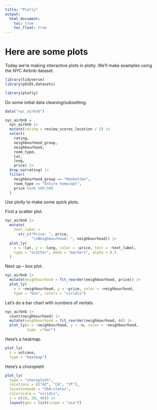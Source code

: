 ```yaml
---
title: "Plotly"
output: 
  html_document:
    toc: true
    toc_float: true
---
```


# Here are some plots

Today we're making interactive plots in plotly. We'll make examples using the NYC Airbnb dataset.

```r
library(tidyverse)
library(p8105.datasets)

library(plotly)
```

Do some initial data cleaning/subsetting.

```r
data("nyc_airbnb")

nyc_airbnb = 
  nyc_airbnb |> 
  mutate(rating = review_scores_location / 2) |> 
  select(
    rating, 
    neighbourhood_group, 
    neighbourhood, 
    room_type, 
    lat, 
    long, 
    price) |> 
  drop_na(rating) |> 
  filter(
    neighbourhood_group == "Manhattan",
    room_type == "Entire home/apt",
    price %in% 100:500
  )
```


Use plotly to make some quick plots.

First a scatter plot.

```r
nyc_airbnb |> 
  mutate(
    text_label = 
      str_c("Price: ", price, 
            "\nNeighbourhood: ", neighbourhood)) |> 
  plot_ly(
    x = ~lat, y = ~long, color = ~price, text = ~text_label,
    type = "scatter", mode = "markers", alpha = 0.5
  )
```

Next up -- box plot.

```r
nyc_airbnb |> 
  mutate(neighbourhood = fct_reorder(neighbourhood, price)) |> 
  plot_ly(
    x = ~neighbourhood, y = ~price, color = ~neighbourhood,
    type = "box", colors = "viridis")
```


Let's do a bar chart with numbers of rentals.

```r
nyc_airbnb |> 
  count(neighbourhood) |> 
  mutate(neighbourhood = fct_reorder(neighbourhood, n)) |> 
  plot_ly(x = ~neighbourhood, y = ~n, color = ~neighbourhood,
          type  ="bar")
```

Here's a heatmap.
```r
plot_ly(
  z = volcano, 
  type = "heatmap")
```


Here's a choropleth
```r
plot_ly(
  type = "choropleth", 
  locations = c("AZ", "CA", "VT"), 
  locationmode = "USA~states",
  colorscale = "viridis",
  z = c(10, 20, 40)) |> 
  layout(geo = list(scope = "usa"))
```

